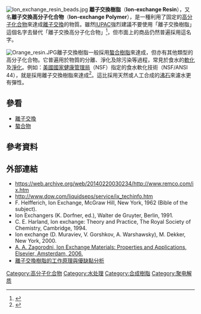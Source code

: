 [[Image:Ion_exchange_resin_beads.jpg|thumb]]
'''離子交換樹脂'''（'''Ion-exchange Resin'''），又名'''離子交換高分子化合物'''（'''Ion-exchange Polymer'''），是一種利用了固定的[[高分子化合物|高分子化合物]]來達成[[離子交換|離子交換]]的物質。雖然[[IUPAC|IUPAC]]強烈建議不要使用「離子交換樹脂」這個名字去替代「離子交換高分子化合物」<ref>{{citation | doi = 10.1351/pac200476040889 | author = [[International_Union_of_Pure_and_Applied_Chemistry|International Union of Pure and Applied Chemistry]] | year = 2004 | title = Definitions of Terms Relating to Reactions of Polymers and to Functional Polymeric Materials (IUPAC Recommendations 2003) | url = http://media.iupac.org/publications/pac/2004/pdf/7604x0889.pdf | journal = [[纯粹与应用化学|Pure Appl. Chem.]] | volume = 76 | issue = 4 | pages = 889–906}}</ref>，但市面上的商品仍然普遍採用這名字。

[[Image:Orange_resin.JPG|thumb]]離子交換樹脂一般採用[[螯合物|螯合]][[樹脂|樹脂]]來達成，但亦有其他類型的高分子化合物。它普遍用於物質的分離、淨化及除污染等過程，常見於食水的[[硬水軟化|軟化]]及[[食水淨化|淨化]]。例如：[[美國國家健康管理局|美國國家健康管理局]]（NSF）指定的食水軟化技術（NSF/ANSI 44），就是採用離子交換樹脂來達成<ref>{{cite web |url=http://www.nsf.org/consumer/drinking_water/dw_treatment.asp?program=WaterTre |title=NSF Consumer Information Home Water Treatment Devices |trans_title=美國國家健康管理局：家居食水處理器 |publisher=[[美國國家健康管理局|美國國家健康管理局]]（NSF）|accessdate=2011-07-15 |language=en}}</ref>。這比採用天然或人工合成的[[沸石|沸石]]來濾水更有彈性。

== 參看 ==
*[[離子交換|離子交換]]
*[[螯合物|螯合物]]

== 參考資料 ==
{{reflist}}

== 外部連結 ==
* https://web.archive.org/web/20140220030234/http://www.remco.com/ix.htm
* http://www.dow.com/liquidseps/service/ix_techinfo.htm
* F. Helfferich, Ion Exchange, McGraw Hill, New York, 1962 (Bible of the subject).
* Ion Exchangers (K. Dorfner, ed.), Walter de Gruyter, Berlin, 1991.
* C. E. Harland, Ion exchange: Theory and Practice,  The Royal Society of Chemistry, Cambridge, 1994.
* Ion exchange (D. Muraviev, V. Gorshkov, A. Warshawsky),  M. Dekker, New York, 2000.
* [https://web.archive.org/web/20071024135619/http://ionexchange.books.kth.se/ A. A. Zagorodni, Ion Exchange Materials: Properties and Applications, Elsevier, Amsterdam, 2006.]
*[https://web.archive.org/web/20130801034239/http://www.waterline.com.tw/p_topic14.php 離子交換樹脂的工作原理與優缺點分析]

{{Authority control}}
[[Category:高分子化合物|Category:高分子化合物]]
[[Category:水处理|Category:水处理]]
[[Category:合成樹脂|Category:合成樹脂]]
[[Category:聚电解质|Category:聚电解质]]
